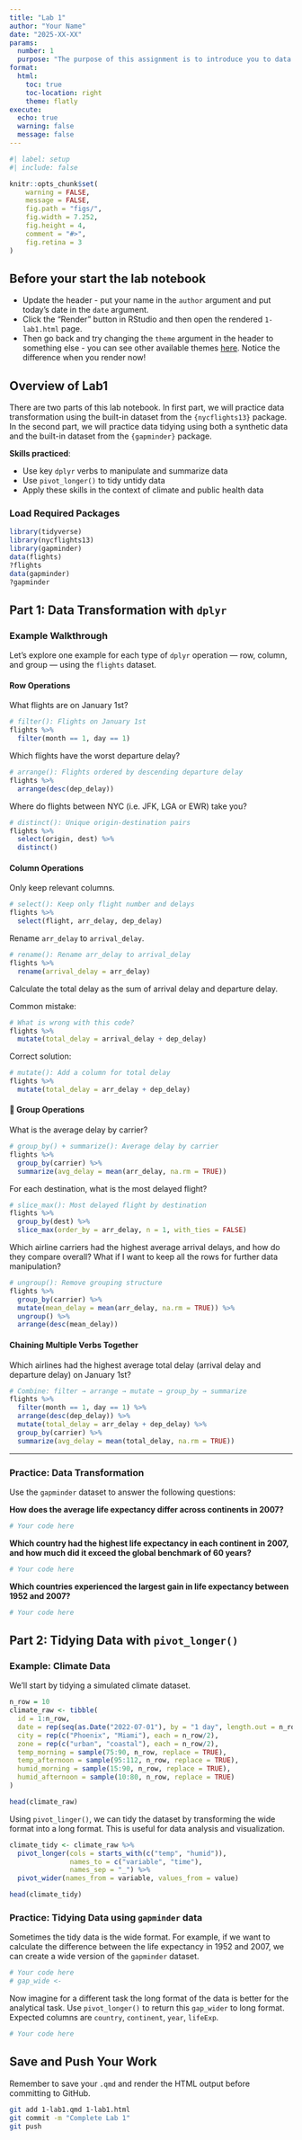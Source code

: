 ```yaml
---
title: "Lab 1"
author: "Your Name"
date: "2025-XX-XX"
params:
  number: 1
  purpose: "The purpose of this assignment is to introduce you to data transformation using various verbs in `dplyr` and data tidying using various verbs in `tidyr`"
format: 
  html:
    toc: true
    toc-location: right
    theme: flatly
execute:
  echo: true
  warning: false
  message: false
---
```



```r
#| label: setup
#| include: false

knitr::opts_chunk$set(
    warning = FALSE,
    message = FALSE,
    fig.path = "figs/",
    fig.width = 7.252,
    fig.height = 4,
    comment = "#>",
    fig.retina = 3
)
```

## Before your start the lab notebook

- Update the header - put your name in the `author` argument and put today's date in the `date` argument.
- Click the "Render" button in RStudio and then open the rendered `1-lab1.html` page.
- Then go back and try changing the `theme` argument in the header to something else - you can see other available themes [here](https://quarto.org/docs/output-formats/html-themes.html). Notice the difference when you render now!

## Overview of Lab1

There are two parts of this lab notebook. In first part, we will practice data transformation using the built-in dataset from the `{nycflights13}` package. In the second part, we will practice data tidying using both a synthetic data and the built-in dataset from the `{gapminder}` package.

**Skills practiced**:

- Use key `dplyr` verbs to manipulate and summarize data
- Use `pivot_longer()` to tidy untidy data
- Apply these skills in the context of climate and public health data


### Load Required Packages

```r
library(tidyverse)
library(nycflights13)
library(gapminder)
data(flights)
?flights
data(gapminder)
?gapminder
```

## Part 1: Data Transformation with `dplyr`

### Example Walkthrough

Let’s explore one example for each type of `dplyr` operation — row, column, and group — using the `flights` dataset.

#### Row Operations

What flights are on January 1st?

```r
# filter(): Flights on January 1st
flights %>% 
  filter(month == 1, day == 1)
```

Which flights have the worst departure delay?

```r
# arrange(): Flights ordered by descending departure delay
flights %>% 
  arrange(desc(dep_delay))
```

Where do flights between NYC (i.e. JFK, LGA or EWR) take you?

```r
# distinct(): Unique origin-destination pairs
flights %>% 
  select(origin, dest) %>% 
  distinct()
```

#### Column Operations

Only keep relevant columns.

```r
# select(): Keep only flight number and delays
flights %>% 
  select(flight, arr_delay, dep_delay)
```

Rename `arr_delay` to `arrival_delay`.

```r
# rename(): Rename arr_delay to arrival_delay
flights %>% 
  rename(arrival_delay = arr_delay)
```

Calculate the total delay as the sum of arrival delay and departure delay.

Common mistake:

```r
# What is wrong with this code?
flights %>% 
  mutate(total_delay = arrival_delay + dep_delay)
```

Correct solution: 

```r
# mutate(): Add a column for total delay
flights %>% 
  mutate(total_delay = arr_delay + dep_delay)
```

#### 🔗 Group Operations

What is the average delay by carrier?

```r
# group_by() + summarize(): Average delay by carrier
flights %>% 
  group_by(carrier) %>% 
  summarize(avg_delay = mean(arr_delay, na.rm = TRUE))
```

For each destination, what is the most delayed flight?

```r
# slice_max(): Most delayed flight by destination
flights %>% 
  group_by(dest) %>% 
  slice_max(order_by = arr_delay, n = 1, with_ties = FALSE)
```

Which airline carriers had the highest average arrival delays, and how do they compare overall? What if I want to keep all the rows for further data manipulation?

```r
# ungroup(): Remove grouping structure
flights %>% 
  group_by(carrier) %>% 
  mutate(mean_delay = mean(arr_delay, na.rm = TRUE)) %>% 
  ungroup() %>% 
  arrange(desc(mean_delay))
```

#### Chaining Multiple Verbs Together

Which airlines had the highest average total delay (arrival delay and departure delay) on January 1st?

```r
# Combine: filter → arrange → mutate → group_by → summarize
flights %>% 
  filter(month == 1, day == 1) %>% 
  arrange(desc(dep_delay)) %>% 
  mutate(total_delay = arr_delay + dep_delay) %>% 
  group_by(carrier) %>% 
  summarize(avg_delay = mean(total_delay, na.rm = TRUE))
```

---

### Practice: Data Transformation

Use the `gapminder` dataset to answer the following questions:

**How does the average life expectancy differ across continents in 2007?**

```r
# Your code here
```

::: {.callout-note title="Your Answer"}

:::


**Which country had the highest life expectancy in each continent in 2007, and how much did it exceed the global benchmark of 60 years?**

```r
# Your code here
```

::: {.callout-note title="Your Answer"}

:::

**Which countries experienced the largest gain in life expectancy between 1952 and 2007?**

```r
# Your code here
```

::: {.callout-note title="Your Answer"}

:::


## Part 2: Tidying Data with `pivot_longer()`

### Example: Climate Data

We’ll start by tidying a simulated climate dataset.

```r
n_row = 10
climate_raw <- tibble(
  id = 1:n_row,
  date = rep(seq(as.Date("2022-07-01"), by = "1 day", length.out = n_row/2), 2),
  city = rep(c("Phoenix", "Miami"), each = n_row/2),
  zone = rep(c("urban", "coastal"), each = n_row/2),
  temp_morning = sample(75:90, n_row, replace = TRUE),
  temp_afternoon = sample(95:112, n_row, replace = TRUE),
  humid_morning = sample(15:90, n_row, replace = TRUE),
  humid_afternoon = sample(10:80, n_row, replace = TRUE)
)

head(climate_raw)
```

Using `pivot_linger()`, we can tidy the dataset by transforming the wide format into a long format. This is useful for data analysis and visualization.

```r
climate_tidy <- climate_raw %>% 
  pivot_longer(cols = starts_with(c("temp", "humid")),
               names_to = c("variable", "time"),
               names_sep = "_") %>%
  pivot_wider(names_from = variable, values_from = value)

head(climate_tidy)
```


### Practice: Tidying Data using `gapminder` data

Sometimes the tidy data is the wide format. For example, if we want to calculate the difference between the life expectancy in 1952 and 2007, we can create a wide version of the `gapminder` dataset.

```r
# Your code here
# gap_wide <-
```

Now imagine for a different task the long format of the data is better for the analytical task. Use `pivot_longer()` to return this `gap_wider` to long format. Expected columns are `country`, `continent`, `year`, `lifeExp`.

```r
# Your code here
```


## Save and Push Your Work

Remember to save your `.qmd` and render the HTML output before committing to GitHub.

```bash
git add 1-lab1.qmd 1-lab1.html
git commit -m "Complete Lab 1"
git push
```

